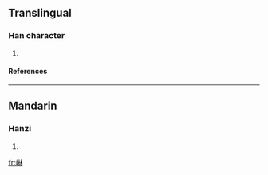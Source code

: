 ==Translingual==
===Han character===
{{Han char|rn=46|rad=山|as=08|sn=11|four=|canj=山木木 (UDD)}}
# {{defn|Han|sort=山08}}
====References====
{{Han ref|kx=0313.050|dkj=08156|dj=0614.030|hdz=10777.140|uh=5D0A|ud=23818}}
----
==Mandarin==
===Hanzi===
{{cmn-hanzi|pin=[[l]] (lin)|wg=li<sup>n</sup>}}
# {{defn|Mandarin}}

[[fr:崊]]